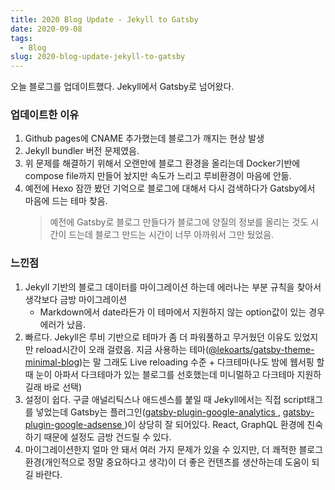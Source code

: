 ```yaml
---
title: 2020 Blog Update - Jekyll to Gatsby
date: 2020-09-08
tags:
  - Blog
slug: 2020-blog-update-jekyll-to-gatsby
---
```


오늘 블로그를 업데이트했다. Jekyll에서 Gatsby로 넘어왔다.

### 업데이트한 이유

1. Github pages에 CNAME 추가했는데 블로그가 깨지는 현상 발생
1. Jekyll bundler 버전 문제였음.
1. 위 문제를 해결하기 위해서 오랜만에 블로그 환경을 올리는데 Docker기반에 compose file까지 만들어 놨지만 속도가 느리고 루비환경이 마음에 안듦.
1. 예전에 Hexo 잠깐 봤던 기억으로 블로그에 대해서 다시 검색하다가 Gatsby에서 마음에 드는 테마 찾음.
   > 예전에 Gatsby로 블로그 만들다가 블로그에 양질의 정보를 올리는 것도 시간이 드는데 블로그 만드는 시간이 너무 아까워서 그만 뒀었음.

### 느낀점

1. Jekyll 기반의 블로그 데이터를 마이그레이션 하는데 에러나는 부분 규칙을 찾아서 생각보다 금방 마이그레이션
   - Markdown에서 date라든가 이 테마에서 지원하지 않는 option값이 있는 경우 에러가 났음.
1. 빠르다. Jekyll은 루비 기반으로 테마가 좀 더 파워풀하고 무거웠던 이유도 있었지만 reload시간이 오래 걸렸음. 지금 사용하는 테마([@lekoarts/gatsby-theme-minimal-blog](https://www.gatsbyjs.com/plugins/@lekoarts/gatsby-theme-minimal-blog/))는 말 그래도 Live reloading 수준 + 다크테마(나도 밤에 웹서핑 할 때 눈이 아파서 다크테마가 있는 블로그를 선호했는데 미니멀하고 다크테마 지원하길래 바로 선택)
1. 설정이 쉽다. 구글 애널리틱스나 애드센스를 붙일 때 Jekyll에서는 직접 script태그를 넣었는데 Gatsby는 플러그인([gatsby-plugin-google-analytics
   ](https://www.gatsbyjs.com/plugins/gatsby-plugin-google-analytics/), [gatsby-plugin-google-adsense
   ](https://www.gatsbyjs.com/plugins/gatsby-plugin-google-adsense/))이 상당히 잘 되어있다. React, GraphQL 환경에 친숙하기 때문에 설정도 금방 건드릴 수 있다.
1. 마이그레이션한지 얼마 안 돼서 여러 가지 문제가 있을 수 있지만, 더 쾌적한 블로그 환경(개인적으로 정말 중요하다고 생각)이 더 좋은 컨텐츠를 생산하는데 도움이 되길 바란다.
